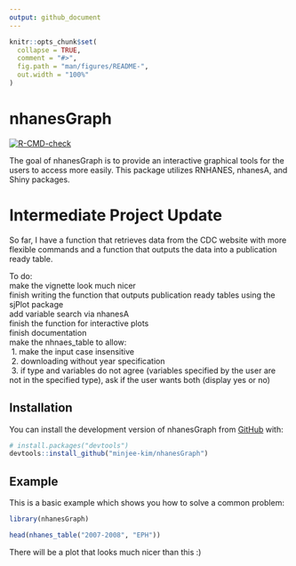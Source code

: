 ```yaml
---
output: github_document
---
```


<!-- README.md is generated from README.Rmd. Please edit that file -->

```r
knitr::opts_chunk$set(
  collapse = TRUE,
  comment = "#>",
  fig.path = "man/figures/README-",
  out.width = "100%"
)
```

# nhanesGraph

<!-- badges: start -->
[![R-CMD-check](https://github.com/minjee-kim/nhanesGraph/actions/workflows/R-CMD-check.yaml/badge.svg)](https://github.com/minjee-kim/nhanesGraph/actions/workflows/R-CMD-check.yaml)
<!-- badges: end -->

The goal of nhanesGraph is to provide an interactive graphical tools for the users to access more easily. This package utilizes RNHANES, nhanesA, and Shiny packages. 


# Intermediate Project Update
So far, I have a function that retrieves data from the CDC website with more flexible commands and a function that outputs the data into a publication ready table. 

To do: \
make the vignette look much nicer \
finish writing the function that outputs publication ready tables using the sjPlot package <br>
add variable search via nhanesA  <br>
finish the function for interactive plots \
finish documentation <br>
make the nhnaes_table to allow:  
  \ 1. make the input case insensitive \
  \ 2. downloading without year specification \
  \ 3. if type and variables do not agree (variables specified by the user are not in the specified type), ask if the user wants both (display yes or no)


## Installation

You can install the development version of nhanesGraph from [GitHub](https://github.com/) with:

``` r
# install.packages("devtools")
devtools::install_github("minjee-kim/nhanesGraph")
```

## Example

This is a basic example which shows you how to solve a common problem:

```r
library(nhanesGraph)

head(nhanes_table("2007-2008", "EPH"))

```

There will be a plot that looks much nicer than this :)

